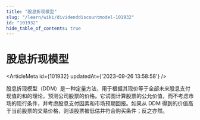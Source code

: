 ```yaml
---
title: "股息折现模型"
slug: "/learn/wiki/dividenddiscountmodel-101932"
id: "101932"
hide_table_of_contents: true
---
```



# 股息折现模型

<ArticleMeta id={101932} updatedAt={'2023-09-26 13:58:58'} />
<div className='border-solid border-b border-t-0 my-4 border-[var(--ifm-color-gray-300)]' />

股息折现模型（DDM）是一种定量方法，用于根据其现价等于全部未来股息支付现值的和的理论，预测公司股票的价格。它试图计算股票的公允价值，而不考虑市场的现行条件，并考虑股息支付因素和市场预期回报。如果从 DDM 得到的价值高于当前股票的交易价格，则该股票被低估并符合购买条件；反之亦然。
